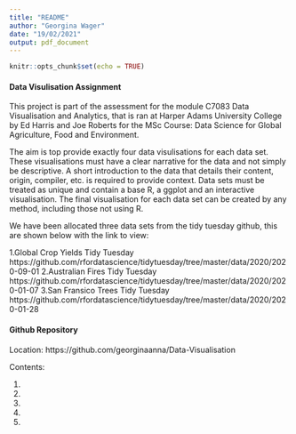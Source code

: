 ```yaml
---
title: "README"
author: "Georgina Wager"
date: "19/02/2021"
output: pdf_document
---
```


```r
knitr::opts_chunk$set(echo = TRUE)
```

#### Data Visulisation Assignment

This project is part of the assessment for the module C7083 Data Visualisation and Analytics, that is ran at Harper Adams University College by Ed Harris and Joe Roberts for the MSc Course: Data Science for Global Agriculture, Food and Environment. 

The aim is top provide exactly four data visulisations for each data set. These visualisations must have a clear narrative for the data and not simply be descriptive. A short introduction to the data that details their content, origin, compiler, etc. is required to provide context. Data sets must be treated as unique and contain a base R, a ggplot and an interactive visualisation. The final visualisation for each data set can be created by any method, including those not using R. 

We have been allocated three data sets from the tidy tuesday github, this are shown below with the link to view:

1.Global Crop Yields	Tidy Tuesday	https://github.com/rfordatascience/tidytuesday/tree/master/data/2020/2020-09-01
2.Australian Fires	Tidy Tuesday	https://github.com/rfordatascience/tidytuesday/tree/master/data/2020/2020-01-07
3.San Fransico Trees	Tidy Tuesday	https://github.com/rfordatascience/tidytuesday/tree/master/data/2020/2020-01-28

#### Github Repository 

Location: https://github.com/georginaanna/Data-Visualisation

Contents:

1. 
2. 
3. 
4. 
5. 




